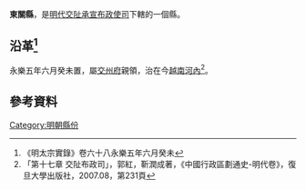 '''東關縣'''，是[[明代|明代]][[交阯承宣布政使司|交阯承宣布政使司]]下轄的一個縣。

== 沿革<ref>《明太宗實錄》卷六十八永樂五年六月癸未</ref> ==
永樂五年六月癸未置，屬[[交州府|交州府]]親領，治在今[[越南|越南]][[河內|河內]]<ref>「第十七章 交阯布政司」，郭紅，靳潤成著，《中國行政區劃通史-明代卷》，復旦大學出版社，2007.08，第231頁</ref>。

== 參考資料 ==
{{reflist}}
{{交阯承宣布政使司行政區劃}}
[[Category:明朝縣份|Category:明朝縣份]]